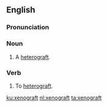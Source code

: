 ==English==
{{wp}}
===Pronunciation===
{{rfp|en}}
===Noun===
{{en-noun}}

# A [[heterograft]].

===Verb===
{{en-verb}}

# To [[heterograft]].

[[ku:xenograft]]
[[nl:xenograft]]
[[ta:xenograft]]